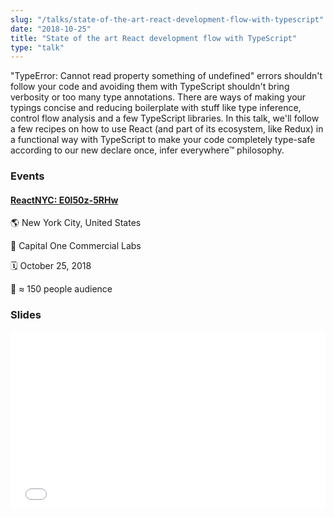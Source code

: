 ```yaml
---
slug: "/talks/state-of-the-art-react-development-flow-with-typescript"
date: "2018-10-25"
title: "State of the art React development flow with TypeScript"
type: "talk"
---
```


"TypeError: Cannot read property something of undefined" errors shouldn't follow your code and avoiding them with TypeScript shouldn't bring verbosity or too many type annotations. There are ways of making your typings concise and reducing boilerplate with stuff like type inference, control flow analysis and a few TypeScript libraries. In this talk, we'll follow a few recipes on how to use React (and part of its ecosystem, like Redux) in a functional way with TypeScript to make your code completely type-safe according to our new declare once, infer everywhere™ philosophy.

### Events

#### [ReactNYC: E0l50z-5RHw](https://www.meetup.com/ReactNYC/events/254152934/)

🌎 New York City, United States

📍 Capital One Commercial Labs

🗓️ October 25, 2018

👥 ≈ 150 people audience

### Slides

<div style="left: 0; width: 100%; height: 0; position: relative; padding-bottom: 56.1987%;">
  <iframe
    src="//speakerdeck.com/player/2e6e9b8d10a943998447ae48f713a47f"
    style="border: 0; top: 0; left: 0; width: 100%; height: 100%; position: absolute;"
    allowfullscreen
    scrolling="no"
    allow="autoplay; encrypted-media"
  ></iframe>
</div>
